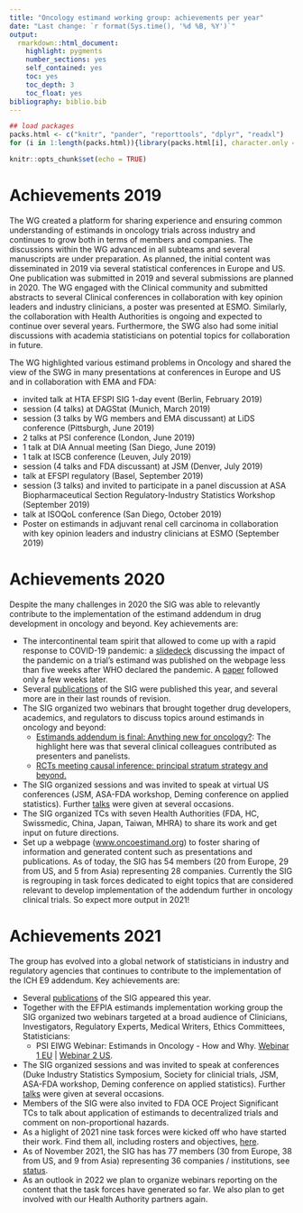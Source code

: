 ```yaml
---
title: "Oncology estimand working group: achievements per year"
date: "Last change: `r format(Sys.time(), '%d %B, %Y')`"
output: 
  rmarkdown::html_document:
    highlight: pygments
    number_sections: yes
    self_contained: yes
    toc: yes
    toc_depth: 3
    toc_float: yes
bibliography: biblio.bib
---
```


```r
## load packages
packs.html <- c("knitr", "pander", "reporttools", "dplyr", "readxl")
for (i in 1:length(packs.html)){library(packs.html[i], character.only = TRUE)}

knitr::opts_chunk$set(echo = TRUE)
```

# Achievements 2019

The WG created a platform for sharing experience and ensuring common understanding of estimands in oncology trials across industry and continues to grow both in terms of members and companies. The discussions within the WG advanced in all subteams and several manuscripts are under preparation. As planned, the initial content was disseminated in 2019 via several statistical conferences in Europe and US. One publication was submitted in 2019 and several submissions are planned in 2020. The WG engaged with the Clinical community and submitted abstracts to several Clinical conferences in collaboration with key opinion leaders and industry clinicians, a poster was presented at ESMO. Similarly, the collaboration with Health Authorities is ongoing and expected to continue over several years. Furthermore, the SWG also had some initial discussions with academia statisticians on potential topics for collaboration in future.

The WG highlighted various estimand problems in Oncology and shared the view of the SWG in many presentations at conferences in Europe and US and in collaboration with EMA and FDA:

* invited talk at HTA EFSPI SIG 1-day event (Berlin, February 2019)
* session (4 talks) at DAGStat (Munich, March 2019)
* session (3 talks by WG members and EMA discussant) at LiDS conference (Pittsburgh, June 2019)
* 2 talks at PSI conference (London, June 2019)
* 1 talk at DIA Annual meeting (San Diego, June 2019)
* 1 talk at ISCB conference (Leuven, July 2019)
* session (4 talks and FDA discussant) at JSM (Denver, July 2019)
* talk at EFSPI regulatory (Basel, September 2019)
* session (3 talks) and invited to participate in a panel discussion at ASA Biopharmaceutical Section Regulatory-Industry Statistics Workshop (September 2019)
* talk at ISOQoL conference (San Diego, October 2019)
* Poster on estimands in adjuvant renal cell carcinoma in collaboration with key opinion leaders and industry clinicians at ESMO  (September 2019)

# Achievements 2020

Despite the many challenges in 2020 the SIG was able to relevantly contribute to the implementation of the estimand addendum in drug development in oncology and beyond. Key achievements are:

* The intercontinental team spirit that allowed to come up with a rapid response to COVID-19 pandemic: a [slidedeck](https://oncoestimand.github.io/oncowg_webpage/data/onco_estimand_COVID-19_slidedeck_v1.pdf) discussing the impact of the pandemic on a trial's estimand was published on the webpage less than five weeks after WHO declared the pandemic. A [paper](https://doi.org/10.1080/19466315.2020.1785543) followed only a few weeks later.
* Several [publications](https://oncoestimand.github.io/oncowg_webpage/oncoestimand.html#publications) of the SIG were published this year, and several more are in their last rounds of revision.
* The SIG organized two webinars that brought together drug developers, academics, and regulators to discuss topics around estimands in oncology and beyond:
  + [Estimands addendum is final: Anything new for oncology?](http://bbs.ceb-institute.org/?p=1453): The highlight here was that several clinical colleagues contributed as presenters and panelists.
  + [RCTs meeting causal inference: principal stratum strategy and beyond.](http://bbs.ceb-institute.org/?p=1587)
* The SIG organized sessions and was invited to speak at virtual US conferences (JSM, ASA-FDA workshop, Deming conference on applied statistics). Further [talks](https://oncoestimand.github.io/oncowg_webpage/conferences.html#webinar_of_the_basel_biometrics_section:_impact_of_covid-19_on_clinical_trials) were given at several occasions.
* The SIG organized TCs with seven Health Authorities (FDA, HC, Swissmedic, China, Japan, Taiwan, MHRA) to share its work and get input on future directions.
* Set up a webpage ([www.oncoestimand.org](http://www.oncoestimand.org/)) to foster sharing of information and generated content such as presentations and publications. As of today, the SIG has 54 members (20 from Europe, 29 from US, and 5 from Asia) representing 28 companies.
Currently the SIG is regrouping in task forces dedicated to eight topics that are considered relevant to develop implementation of the addendum further in oncology clinical trials. So expect more output in 2021!

# Achievements 2021

The group has evolved into a global network of statisticians in industry and regulatory agencies that continues to contribute to the implementation of the ICH E9 addendum. Key achievements are:

* Several [publications](publications.html) of the SIG appeared this year.
* Together with the EFPIA estimands implementation working group the SIG organized two webinars targeted at a broad audience of Clinicians, Investigators, Regulatory Experts, Medical Writers, Ethics Committees, Statisticians:
  + PSI EIWG Webinar: Estimands in Oncology - How and Why. [Webinar 1 EU](https://oncoestimand.github.io/oncowg_webpage/docs/events.html#01062021:_PSI_EIWG_Webinar:_Estimands_in_Oncology_-_How_and_Why) | [Webinar 2 US](https://oncoestimand.github.io/oncowg_webpage/docs/events.html#28092021:_DIA_webinar:_Estimands_How_and_Why_-_A_Real_Life_Case_Study_in_Oncology).
* The SIG organized sessions and was invited to speak at conferences (Duke Industry Statistics Symposium, Society for clinicial trials, JSM, ASA-FDA workshop, Deming conference on applied statistics). Further [talks](https://oncoestimand.github.io/oncowg_webpage/conferences.html#webinar_of_the_basel_biometrics_section:_impact_of_covid-19_on_clinical_trials) were given at several occasions.
* Members of the SIG were also invited to FDA OCE Project Significant TCs to talk about application of estimands to decentralized trials and comment on non-proportional hazards.
* As a higlight of 2021 nine task forces were kicked off who have started their work. Find them all, including rosters and objectives, [here](taskforces.html).
* As of November 2021, the SIG has has 77 members (30 from Europe, 38 from US, and 9 from Asia) representing 36 companies / institutions, see [status](status.html).
* As an outlook in 2022 we plan to organize webinars reporting on the content that the task forces have generated so far. We also plan to get involved with our Health Authority partners again.




